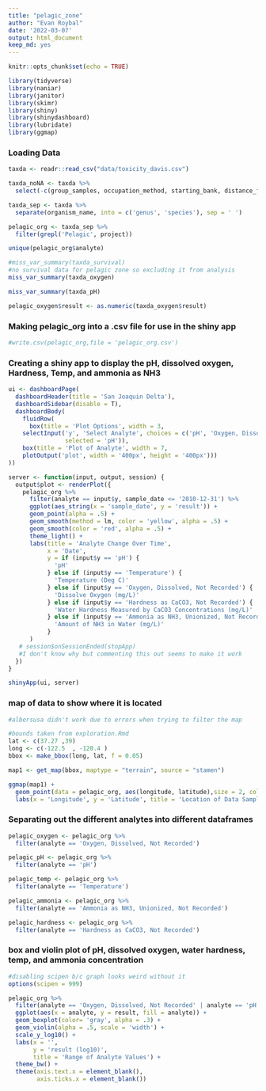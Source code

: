 ```yaml
---
title: "pelagic_zone"
author: "Evan Roybal"
date: '2022-03-07'
output: html_document
keep_md: yes
---
```


```r
knitr::opts_chunk$set(echo = TRUE)
```

```r
library(tidyverse)
library(naniar)
library(janitor)
library(skimr)
library(shiny)
library(shinydashboard)
library(lubridate)
library(ggmap)
```


### Loading Data
```r
taxda <- readr::read_csv("data/toxicity_davis.csv")

taxda_noNA <- taxda %>%
  select(-c(group_samples, occupation_method, starting_bank, distance_from_bank, unit_distance_from_bank, stream_width, unit_stream_width, station_water_depth, unit_station_water_depth, hydro_mod, hydro_mod_loc, channel_width, upstream_length, downstream_length, total_reach))

taxda_sep <- taxda %>%
  separate(organism_name, into = c('genus', 'species'), sep = ' ')

pelagic_org <- taxda_sep %>%
  filter(grepl('Pelagic', project))

unique(pelagic_org$analyte)
```

```r
#miss_var_summary(taxda_survival)
#no survival data for pelagic zone so excluding it from analysis
miss_var_summary(taxda_oxygen)

miss_var_summary(taxda_pH)

pelagic_oxygen$result <- as.numeric(taxda_oxygen$result)
```

### Making pelagic_org into a .csv file for use in the shiny app
```r
#write.csv(pelagic_org,file = 'pelagic_org.csv')

```


### Creating a shiny app to display the pH, dissolved oxygen, Hardness, Temp, and ammonia as NH3
```r
ui <- dashboardPage(
  dashboardHeader(title = 'San Joaquin Delta'),
  dashboardSidebar(disable = T),
  dashboardBody(
    fluidRow(
      box(title = 'Plot Options', width = 3,
    selectInput('y', 'Select Analyte', choices = c('pH', 'Oxygen, Dissolved, Not Recorded', 'Hardness as CaCO3, Not Recorded', 'Temperature', 'Ammonia as NH3, Unionized, Not Recorded'),
                selected = 'pH')),
    box(title = 'Plot of Analyte', width = 7,
    plotOutput('plot', width = '400px', height = '400px')))
))

server <- function(input, output, session) {
  output$plot <- renderPlot({
    pelagic_org %>%
      filter(analyte == input$y, sample_date <= '2010-12-31') %>%
      ggplot(aes_string(x = 'sample_date', y = 'result')) +
      geom_point(alpha = .5) +
      geom_smooth(method = lm, color = 'yellow', alpha = .5) +
      geom_smooth(color = 'red', alpha = .5) +
      theme_light() +
      labs(title = 'Analyte Change Over Time',
           x = 'Date',
           y = if (input$y == 'pH') {
             'pH'
           } else if (input$y == 'Temperature') {
             'Temperature (Deg C)'
           } else if (input$y == 'Oxygen, Dissolved, Not Recorded') {
             'Dissolve Oxygen (mg/L)'
           } else if (input$y == 'Hardness as CaCO3, Not Recorded') {
             'Water Hardness Measured by CaCO3 Concentrations (mg/L)'
           } else if (input$y == 'Ammonia as NH3, Unionized, Not Recorded') {
             'Amount of NH3 in Water (mg/L)'
           }
      )
   # session$onSessionEnded(stopApp)
   #I don't know why but commenting this out seems to make it work 
  })
}

shinyApp(ui, server)
```

### map of data to show where it is located
```r
#albersusa didn't work due to errors when trying to filter the map

#bounds taken from exploration.Rmd
lat <- c(37.27 ,39)
long <- c(-122.5  , -120.4 )
bbox <- make_bbox(long, lat, f = 0.05)

map1 <- get_map(bbox, maptype = "terrain", source = "stamen")

ggmap(map1) +
  geom_point(data = pelagic_org, aes(longitude, latitude),size = 2, color = 'blue', shape = 'triangle') +
  labs(x = 'Longitude', y = 'Latitude', title = 'Location of Data Samples')

```

### Separating out the different analytes into different dataframes
```r
pelagic_oxygen <- pelagic_org %>%
  filter(analyte == 'Oxygen, Dissolved, Not Recorded')

pelagic_pH <- pelagic_org %>%
  filter(analyte == 'pH')

pelagic_temp <- pelagic_org %>%
  filter(analyte == 'Temperature')

pelagic_ammonia <- pelagic_org %>%
  filter(analyte == 'Ammonia as NH3, Unionized, Not Recorded')

pelagic_hardness <- pelagic_org %>%
  filter(analyte == 'Hardness as CaCO3, Not Recorded')
```

### box and violin plot of pH, dissolved oxygen, water hardness, temp, and ammonia concentration
```r
#disabling scipen b/c graph looks weird without it
options(scipen = 999)

pelagic_org %>%
  filter(analyte == 'Oxygen, Dissolved, Not Recorded' | analyte == 'pH' | analyte == 'Temperature' | analyte == 'Ammonia as NH3, Unionized, Not Recorded' | analyte == 'Hardness as CaCO3, Not Recorded') %>%
  ggplot(aes(x = analyte, y = result, fill = analyte)) +
  geom_boxplot(color= 'gray', alpha = .3) +
  geom_violin(alpha = .5, scale = 'width') +
  scale_y_log10() +
  labs(x = '',
       y = 'result (log10)',
       title = 'Range of Analyte Values') +
  theme_bw() +
  theme(axis.text.x = element_blank(),
        axis.ticks.x = element_blank())
```

